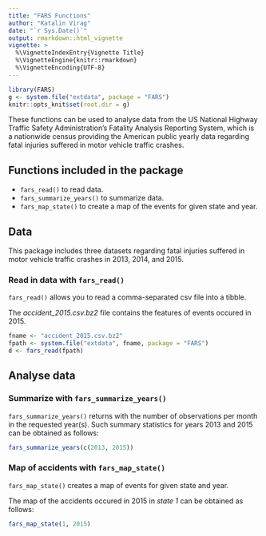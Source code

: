 ```yaml
---
title: "FARS Functions"
author: "Katalin Virag"
date: "`r Sys.Date()`"
output: rmarkdown::html_vignette
vignette: >
  %\VignetteIndexEntry{Vignette Title}
  %\VignetteEngine{knitr::rmarkdown}
  %\VignetteEncoding{UTF-8}
---
```


```r
library(FARS)
g <- system.file("extdata", package = "FARS")
knitr::opts_knit$set(root.dir = g)
```

These functions can be used to analyse data from the US National Highway Traffic Safety Administration's Fatality Analysis Reporting System, which is a nationwide census providing the American public yearly data regarding fatal injuries suffered in motor vehicle traffic crashes.

## Functions included in the package

* `fars_read()` to read data.
* `fars_summarize_years()` to summarize data.
* `fars_map_state()` to create a map of the events for given state and year.

## Data

This package includes three datasets regarding fatal injuries suffered in motor vehicle traffic crashes in 2013, 2014, and 2015.

### Read in data with `fars_read()`

`fars_read()` allows you to read a comma-separated csv file into a tibble.

The *accident_2015.csv.bz2* file contains the features of events occured in 2015. 

```r
fname <- "accident_2015.csv.bz2"
fpath <- system.file("extdata", fname, package = "FARS")
d <- fars_read(fpath)
```

## Analyse data

### Summarize with `fars_summarize_years()`

`fars_summarize_years()` returns with the number of observations per month in the requested year(s).
Such summary statistics for years 2013 and 2015 can be obtained as follows:

```r
fars_summarize_years(c(2013, 2015))
```

### Map of accidents with `fars_map_state()`

`fars_map_state()` creates a map of events for given state and year.

The map of the accidents occured in 2015 in *state 1* can be obtained as follows:

```r
fars_map_state(1, 2015)
```
